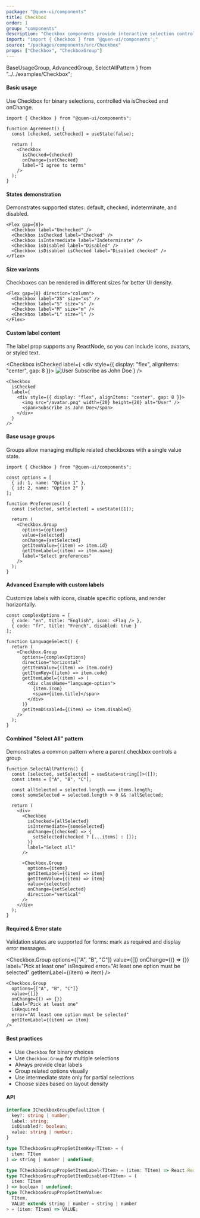 ```yaml
---
package: "@quen-ui/components"
title: Checkbox
order: 1
group: "components"
description: "Checkbox components provide interactive selection controls with support for single and multiple selection scenarios."
import: "import { Checkbox } from '@quen-ui/components';"
source: "/packages/components/src/Checkbox"
props: ["Checkbox", "CheckboxGroup"]
---
```


  BaseUsageGroup,
  AdvancedGroup,
  SelectAllPattern
} from "../../examples/Checkbox";

#### Basic usage

Use Checkbox for binary selections, controlled via isChecked and onChange.

<Checkbox label="I agree to terms" />

```tsx
import { Checkbox } from "@quen-ui/components";

function Agreement() {
  const [checked, setChecked] = useState(false);

  return (
    <Checkbox
      isChecked={checked}
      onChange={setChecked}
      label="I agree to terms"
    />
  );
}
```

#### States demonstration

Demonstrates supported states: default, checked, indeterminate, and disabled.

<Flex gap={8}>
  <Checkbox label="Unchecked" />
  <Checkbox isChecked label="Checked" />
  <Checkbox isIntermediate label="Indeterminate" />
  <Checkbox isDisabled label="Disabled" />
  <Checkbox isDisabled isChecked label="Disabled checked" />
</Flex>

```tsx
<Flex gap={8}>
  <Checkbox label="Unchecked" />
  <Checkbox isChecked label="Checked" />
  <Checkbox isIntermediate label="Indeterminate" />
  <Checkbox isDisabled label="Disabled" />
  <Checkbox isDisabled isChecked label="Disabled checked" />
</Flex>
```

#### Size variants

Checkboxes can be rendered in different sizes for better UI density.

<Flex gap={8} direction="column">
  <Checkbox label="XS" size="xs" />
  <Checkbox label="S" size="s" />
  <Checkbox label="M" size="m" />
  <Checkbox label="L" size="l" />
</Flex>

```tsx
<Flex gap={8} direction="column">
  <Checkbox label="XS" size="xs" />
  <Checkbox label="S" size="s" />
  <Checkbox label="M" size="m" />
  <Checkbox label="L" size="l" />
</Flex>
```

#### Custom label content

The label prop supports any ReactNode, so you can include icons, avatars, or styled text.

<Checkbox
  isChecked
  label={
    <div style={{ display: "flex", alignItems: "center", gap: 8 }}>
      <img src={Avatar2} width={20} height={20} alt="User" />
      <span>Subscribe as John Doe</span>
    </div>
  }
/>

```tsx
<Checkbox
  isChecked
  label={
    <div style={{ display: "flex", alignItems: "center", gap: 8 }}>
      <img src="/avatar.png" width={20} height={20} alt="User" />
      <span>Subscribe as John Doe</span>
    </div>
  }
/>
```

#### Base usage groups

Groups allow managing multiple related checkboxes with a single value state.

<BaseUsageGroup />

```tsx
import { Checkbox } from "@quen-ui/components";

const options = [
  { id: 1, name: "Option 1" },
  { id: 2, name: "Option 2" }
];

function Preferences() {
  const [selected, setSelected] = useState([1]);

  return (
    <Checkbox.Group
      options={options}
      value={selected}
      onChange={setSelected}
      getItemValue={(item) => item.id}
      getItemLabel={(item) => item.name}
      label="Select preferences"
    />
  );
}
```

#### Advanced Example with custom labels

Customize labels with icons, disable specific options, and render horizontally.

<AdvancedGroup />

```tsx
const complexOptions = [
  { code: "en", title: "English", icon: <Flag /> },
  { code: "fr", title: "French", disabled: true }
];

function LanguageSelect() {
  return (
    <Checkbox.Group
      options={complexOptions}
      direction="horizontal"
      getItemValue={(item) => item.code}
      getItemKey={(item) => item.code}
      getItemLabel={(item) => (
        <div className="language-option">
          {item.icon}
          <span>{item.title}</span>
        </div>
      )}
      getItemDisabled={(item) => item.disabled}
    />
  );
}
```

#### Combined "Select All" pattern

Demonstrates a common pattern where a parent checkbox controls a group.

<SelectAllPattern />

```tsx
function SelectAllPattern() {
  const [selected, setSelected] = useState<string[]>([]);
  const items = ["A", "B", "C"];

  const allSelected = selected.length === items.length;
  const someSelected = selected.length > 0 && !allSelected;

  return (
    <div>
      <Checkbox
        isChecked={allSelected}
        isIntermediate={someSelected}
        onChange={(checked) => {
          setSelected(checked ? [...items] : []);
        }}
        label="Select all"
      />

      <Checkbox.Group
        options={items}
        getItemLabel={(item) => item}
        getItemValue={(item) => item}
        value={selected}
        onChange={setSelected}
        direction="vertical"
      />
    </div>
  );
}
```

#### Required & Error state

Validation states are supported for forms: mark as required and display error messages.

<Checkbox.Group
  options={["A", "B", "C"]}
  value={[]}
  onChange={() => {}}
  label="Pick at least one"
  isRequired
  error="At least one option must be selected"
  getItemLabel={(item) => item}
/>

```tsx
<Checkbox.Group
  options={["A", "B", "C"]}
  value={[]}
  onChange={() => {}}
  label="Pick at least one"
  isRequired
  error="At least one option must be selected"
  getItemLabel={(item) => item}
/>
```

#### Best practices

- Use `Checkbox` for binary choices
- Use `Checkbox.Group` for multiple selections
- Always provide clear labels
- Group related options visually
- Use intermediate state only for partial selections
- Choose sizes based on layout density

#### API

```ts
interface ICheckboxGroupDefaultItem {
  key?: string | number;
  label: string;
  isDisabled?: boolean;
  value: string | number;
}

type TCheckboxGroupPropGetItemKey<TItem> = (
  item: TItem
) => string | number | undefined;

type TCheckboxGroupPropGetItemLabel<TItem> = (item: TItem) => React.ReactNode;
type TCheckboxGroupPropGetItemDisabled<TItem> = (
  item: TItem
) => boolean | undefined;
type TCheckboxGroupPropGetItemValue<
  TItem,
  VALUE extends string | number = string | number
> = (item: TItem) => VALUE;
```
